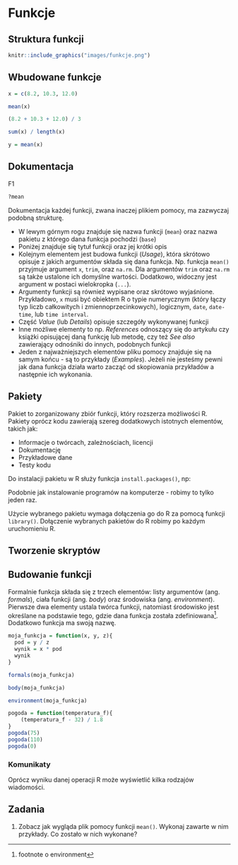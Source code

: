 # Funkcje {#funkcje}

<!-- intro (co to) -->

## Struktura funkcji

```r
knitr::include_graphics("images/funkcje.png")
```

## Wbudowane funkcje

```r
x = c(8.2, 10.3, 12.0)
```

```r
mean(x)
```

```r
(8.2 + 10.3 + 12.0) / 3
```

```r
sum(x) / length(x)
```

```r
y = mean(x)
```

## Dokumentacja

<!-- - użycie dokumentacji -->
F1

```r
?mean
```

Dokumentacja każdej funkcji, zwana inaczej plikiem pomocy, ma zazwyczaj podobną strukturę.

- W lewym górnym rogu znajduje się nazwa funkcji (`mean`) oraz nazwa pakietu z którego dana funkcja pochodzi (`base`)
- Poniżej znajduje się tytuł funkcji oraz jej krótki opis
- Kolejnym elementem jest budowa funkcji (*Usage*), która skrótowo opisuje z jakich argumentów składa się dana funkcja.
Np. funkcja `mean()` przyjmuje argument `x`, `trim`, oraz `na.rm`. 
Dla argumentów `trim` oraz `na.rm` są także ustalone ich domyślne wartości.
Dodatkowo, widoczny jest argument w postaci wielokropka (`...`). 
<!--!?-->
- Argumenty funkcji są również wypisane oraz skrótowo wyjaśnione. 
Przykładowo, `x` musi być obiektem R o typie numerycznym (który łączy typ liczb całkowitych i zmiennoprzecinkowych<!--ref-->), logicznym, `date`, `date-time`, lub `time interval`.
- Część *Value* (lub *Details*) opisuje szczegóły wykonywanej funkcji
- Inne możliwe elementy to np. *References* odnoszący się do artykułu czy książki opisującej daną funkcję lub metodę, czy też *See also* zawierający odnośniki do innych, podobnych funkcji
- Jeden z najważniejszych elementów pliku pomocy znajduje się na samym końcu - są to przykłady (*Examples*).
Jeżeli nie jesteśmy pewni jak dana funkcja działa warto zacząć od skopiowania przykładów a następnie ich wykonania.

<!-- block - nie bój się szukać online -->

## Pakiety

Pakiet to zorganizowany zbiór funkcji, który rozszerza możliwości R.
<!-- przykłady -->
Pakiety oprócz kodu zawierają szereg dodatkowych istotnych elementów, takich jak:

- Informacje o twórcach, zależnościach, licencji
- Dokumentację
- Przykładowe dane
- Testy kodu

<!-- - pakiety -->
<!-- co to -->
<!-- jak zainstalować -->
<!-- przykłady -->

Do instalacji pakietu w R służy funkcja `install.packages()`, np:

Podobnie jak instalowanie programów na komputerze - robimy to tylko jeden raz.

Użycie wybranego pakietu wymaga dołączenia go do R za pomocą funkcji `library()`.
Dołączenie wybranych pakietów do R robimy po każdym uruchomieniu R.
<!-- Oficjalne repo -->
<!-- info o github + przykład -->

<!-- block - inaczej biblioteki, moduły, etc -->

## Tworzenie skryptów

## Budowanie funkcji

Formalnie funkcja składa się z trzech elementów: listy argumentów (ang. *formals*), ciała funkcji (ang. *body*) oraz środowiska (ang. *environment*).
Pierwsze dwa elementy ustala twórca funkcji, natomiast środowisko jest określane na podstawie tego, gdzie dana funkcja została zdefiniowana^[footnote o environment]<!--https://rstudio-education.github.io/hopr/environments.html-->.
Dodatkowo funkcja ma swoją nazwę.

```r
moja_funkcja = function(x, y, z){
  pod = y / z
  wynik = x * pod
  wynik
}
```

<!-- wynik vs return(wynik) -->

```r
formals(moja_funkcja)
```

```r
body(moja_funkcja)
```

```r
environment(moja_funkcja)
```

<!-- F - 32 / 1.8000 -->

```r
pogoda = function(temperatura_f){
    (temperatura_f - 32) / 1.8
}
pogoda(75)
pogoda(110)
pogoda(0)
```

<!-- scripts vs functions? -->
<!-- when to write a function? -->
<!-- more than two repetition -->

### Komunikaty

Oprócz wyniku danej operacji R może wyświetlić kilka rodzajów wiadomości.
<!-- with examples-->
<!-- - błędy/ostrzeżenia -->
<!-- rodzaje błędów - http://jarekj.home.amu.edu.pl/wp-content/uploads/2018/10/006_wyjatki.html -->
<!-- - komentarze -->
<!-- - czytelność kodu/ styl -->
<!-- wersje R -->

## Zadania

1. Zobacz jak wygląda plik pomocy funkcji `mean()`.
Wykonaj zawarte w nim przykłady.
Co zostało w nich wykonane?
<!-- zadania w stylu - skąd error? -->
